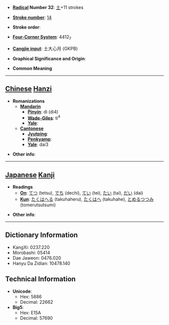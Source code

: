 * '''[[Wiktionary:Chinese radical index| Radical]] Number 32''': [[Wiktionary:Chinese radical index 土|土]]+11 strokes

* '''[[Wiktionary:Chinese total strokes index|Stroke number]]''': [[Wiktionary:Chinese total strokes index 14|14]]

* '''Stroke order''': 

* '''[[Wiktionary:Chinese four corner index|Four-Corner System]]''': 4412<sub>7</sub>

* '''[[Wiktionary:Chinese Cangjie index|Cangjie input]]''': 土大心月 (GKPB)

* '''Graphical Significance and Origin''': 

* '''Common Meaning'''

----

== [[Chinese]] [[Hanzi]] ==

* '''Romanizations'''
** '''[[Mandarin]]'''
*** '''[[Pinyin]]''': dì (di4)
*** '''[[Wade-Giles]]''': ti<sup>4</sup>
*** '''[[Yale]]''': 
** '''[[Cantonese]]'''
*** '''[[Jyutping]]''':
*** '''[[Penkyamp]]''': 
*** '''[[Yale]]''': dai3

* '''Other info''': 

----

== [[Japanese]] [[Kanji]] ==

* '''Readings'''
** '''[[On]]''': [[てつ]] (tetsu), [[でち]] (dechi), [[てい]] (tei), [[たい]] (tai), [[だい]] (dai)
** '''[[Kun]]''': [[たくはへる]] (takuhaheru), [[たくはへ]] (takuhahe), [[とめるつつみ]] (tomerutsutsumi)

* '''Other info''':  

----

== Dictionary Information ==

* KangXi: 0237.220
* Morobashi: 05414
* Dae Jaweon: 0476.020
* Hanyu Da Zidian: 10478.140

== Technical Information ==

* '''Unicode''':
** Hex: 5886
** Decimal: 22662
* '''Big5''':
** Hex: E15A
** Decimal: 57690